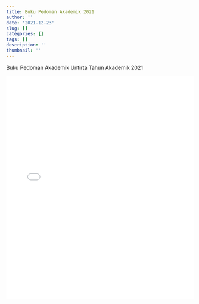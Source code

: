 ```yaml
---
title: Buku Pedoman Akademik 2021
author: ''
date: '2021-12-23'
slug: []
categories: []
tags: []
description: ''
thumbnail: ''
---
```


Buku Pedoman Akademik Untirta Tahun Akademik 2021

![](images/PEDOMAN AKADEMIK 2021 UNTIRTA FIX UNGGAH.pdf){width=100% height=600}
